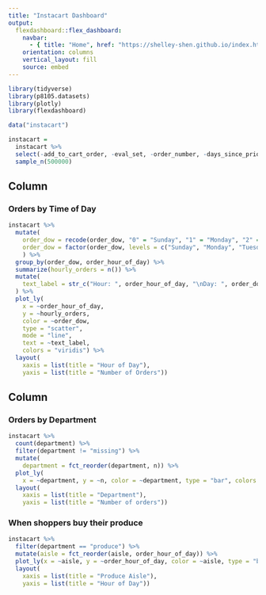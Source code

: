 ```yaml
---
title: "Instacart Dashboard"
output: 
  flexdashboard::flex_dashboard:
    navbar: 
      - { title: "Home", href: "https://shelley-shen.github.io/index.html", align: left}
    orientation: columns
    vertical_layout: fill
    source: embed
---
```


```r
library(tidyverse)
library(p8105.datasets)
library(plotly)
library(flexdashboard)
```


```r
data("instacart")

instacart = 
  instacart %>%
  select(-add_to_cart_order, -eval_set, -order_number, -days_since_prior_order, -aisle_id, -department_id) %>% 
  sample_n(500000)
```

Column {data-width=625}
-----------------------------------------------------------------------

### Orders by Time of Day
```r
instacart %>% 
  mutate(
    order_dow = recode(order_dow, "0" = "Sunday", "1" = "Monday", "2" = "Tuesday", "3" = "Wednesday", "4" = "Thursday", "5" = "Friday", "6" = "Saturday"),
    order_dow = factor(order_dow, levels = c("Sunday", "Monday", "Tuesday", "Wednesday", "Thursday", "Friday", "Saturday"))
    ) %>% 
  group_by(order_dow, order_hour_of_day) %>% 
  summarize(hourly_orders = n()) %>% 
  mutate(
    text_label = str_c("Hour: ", order_hour_of_day, "\nDay: ", order_dow, "\n# of orders: ", hourly_orders)
  ) %>% 
  plot_ly(
    x = ~order_hour_of_day, 
    y = ~hourly_orders, 
    color = ~order_dow, 
    type = "scatter", 
    mode = "line",
    text = ~text_label,
    colors = "viridis") %>% 
  layout(
    xaxis = list(title = "Hour of Day"),
    yaxis = list(title = "Number of Orders"))
```


Column {data-width=375}
-----------------------------------------------------------------------

### Orders by Department

```r
instacart %>%
  count(department) %>% 
  filter(department != "missing") %>% 
  mutate(
    department = fct_reorder(department, n)) %>% 
  plot_ly(
    x = ~department, y = ~n, color = ~department, type = "bar", colors = "magma") %>% 
  layout(
    xaxis = list(title = "Department"),
    yaxis = list(title = "Number of orders"))
```

### When shoppers buy their produce

```r
instacart %>% 
  filter(department == "produce") %>% 
  mutate(aisle = fct_reorder(aisle, order_hour_of_day)) %>%
  plot_ly(x = ~aisle, y = ~order_hour_of_day, color = ~aisle, type = "box", colors = "viridis") %>% 
  layout(
    xaxis = list(title = "Produce Aisle"),
    yaxis = list(title = "Hour of Day"))
```



